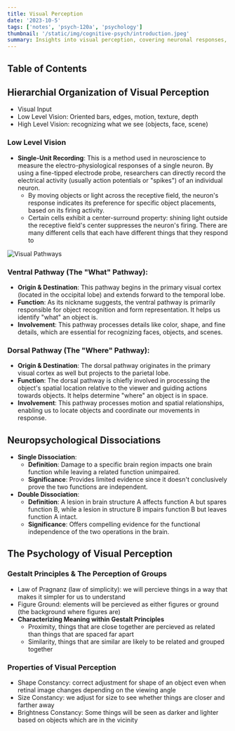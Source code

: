 ```yaml
---
title: Visual Perception
date: '2023-10-5'
tags: ['notes', 'psych-120a', 'psychology']
thumbnail: '/static/img/cognitive-psych/introduction.jpeg'
summary: Insights into visual perception, covering neuronal responses, pathways for object recognition and spatial awareness, brain function dissociations, and psychological principles of visual interpretation.
---
```


## Table of Contents

<TOCInline toc={props.toc} exclude="Table of Contents" toHeading={5} />

## Hierarchial Organization of Visual Perception

- Visual Input
- Low Level Vision: Oriented bars, edges, motion, texture, depth
- High Level Vision: recognizing what we see (objects, face, scene)

### Low Level Vision

- **Single-Unit Recording**: This is a method used in neuroscience to measure the electro-physiological responses of a single neuron. By using a fine-tipped electrode probe, researchers can directly record the electrical activity (usually action potentials or "spikes") of an individual neuron.
  - By moving objects or light across the receptive field, the neuron's response indicates its preference for specific object placements, based on its firing activity.
  - Certain cells exhibit a center-surround property: shining light outside the receptive field's center suppresses the neuron's firing. There are many different cells that each have different things that they respond to

![Visual Pathways](https://media.springernature.com/full/springer-static/image/art%3A10.1038%2Fnrn3476/MediaObjects/41583_2013_Article_BFnrn3476_Fig1_HTML.jpg)

### **Ventral Pathway (The "What" Pathway)**:

- **Origin & Destination**: This pathway begins in the primary visual cortex (located in the occipital lobe) and extends forward to the temporal lobe.
- **Function**: As its nickname suggests, the ventral pathway is primarily responsible for object recognition and form representation. It helps us identify "what" an object is.
- **Involvement**: This pathway processes details like color, shape, and fine details, which are essential for recognizing faces, objects, and scenes.

### **Dorsal Pathway (The "Where" Pathway)**:

- **Origin & Destination**: The dorsal pathway originates in the primary visual cortex as well but projects to the parietal lobe.
- **Function**: The dorsal pathway is chiefly involved in processing the object's spatial location relative to the viewer and guiding actions towards objects. It helps determine "where" an object is in space.
- **Involvement**: This pathway processes motion and spatial relationships, enabling us to locate objects and coordinate our movements in response.

## Neuropsychological Dissociations

- **Single Dissociation**:
  - **Definition**: Damage to a specific brain region impacts one brain function while leaving a related function unimpaired.
  - **Significance**: Provides limited evidence since it doesn't conclusively prove the two functions are independent.
- **Double Dissociation**:
  - **Definition**: A lesion in brain structure A affects function A but spares function B, while a lesion in structure B impairs function B but leaves function A intact.
  - **Significance**: Offers compelling evidence for the functional independence of the two operations in the brain.

## The Psychology of Visual Perception

### Gestalt Principles & The Perception of Groups

- Law of Pragnanz (law of simplicity): we will percieve things in a way that makes it simpler for us to understand
- Figure Ground: elements will be percieved as either figures or ground (the background where figures are)
- **Characterizing Meaning within Gestalt Principles**
  - Proximity, things that are close together are percieved as related than things that are spaced far apart
  - Similarity, things that are similar are likely to be related and grouped together

### Properties of Visual Perception

- Shape Constancy: correct adjustment for shape of an object even when retinal image changes depending on the viewing angle
- Size Constancy: we adjust for size to see whether things are closer and farther away
- Brightness Constancy: Some things will be seen as darker and lighter based on objects which are in the vicinity
